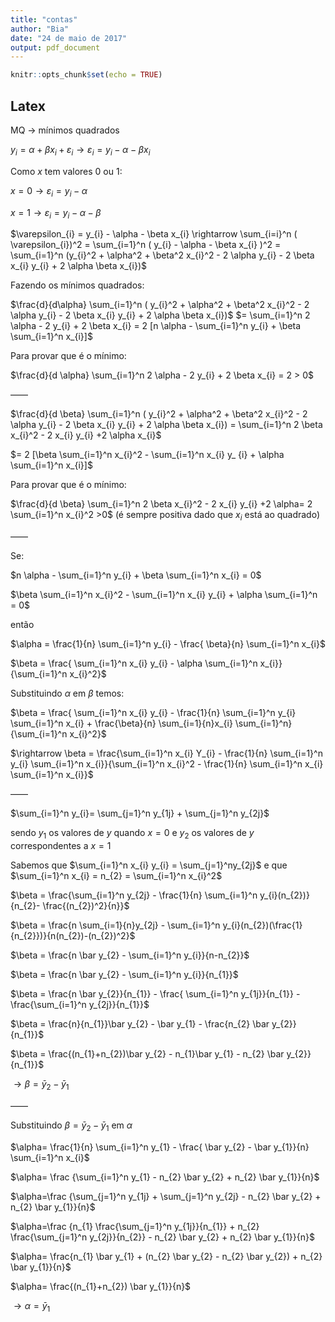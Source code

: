 ```yaml
---
title: "contas"
author: "Bia"
date: "24 de maio de 2017"
output: pdf_document
---
```


```r
knitr::opts_chunk$set(echo = TRUE)
```

## Latex

MQ $\rightarrow$ mínimos quadrados
<p>
$y_{i}= \alpha + \beta x_{i} + \varepsilon_{i} \rightarrow \varepsilon_{i} = y_{i} - \alpha - \beta x_{i}$
<p>
Como $x$ tem valores 0 ou 1:
<p>
$x = 0 \rightarrow \varepsilon_{i} = y_{i}- \alpha$<p>
$x= 1 \rightarrow \varepsilon_{i} = y_{i} - \alpha - \beta$
<p>
$\varepsilon_{i} = y_{i} - \alpha - \beta x_{i} \rightarrow \sum_{i=i}^n ( \varepsilon_{i})^2 = \sum_{i=1}^n ( y_{i} - \alpha - \beta x_{i} )^2 = \sum_{i=1}^n (y_{i}^2 + \alpha^2 + \beta^2 x_{i}^2 - 2 \alpha y_{i} - 2 \beta x_{i} y_{i} + 2 \alpha \beta x_{i})$
<p>

Fazendo os mínimos quadrados:<p>
$\frac{d}{d\alpha} \sum_{i=1}^n ( y_{i}^2 + \alpha^2 + \beta^2 x_{i}^2 - 2 \alpha y_{i} - 2 \beta x_{i} y_{i} + 2 \alpha \beta x_{i})$
$= \sum_{i=1}^n 2 \alpha - 2 y_{i} + 2 \beta x_{i} = 2 [n \alpha - \sum_{i=1}^n y_{i} + \beta \sum_{i=1}^n x_{i}]$
<p>
Para provar que é o mínimo:
<p>
$\frac{d}{d \alpha} \sum_{i=1}^n 2 \alpha - 2 y_{i} + 2 \beta x_{i} = 2 > 0$
<p>
------<p>
$\frac{d}{d \beta} \sum_{i=1}^n ( y_{i}^2 + \alpha^2 + \beta^2 x_{i}^2 - 2 \alpha y_{i} - 2 \beta x_{i} y_{i} + 2 \alpha \beta x_{i}) = \sum_{i=1}^n 2 \beta x_{i}^2 - 2 x_{i} y_{i} +2 \alpha x_{i}$
<p>
$= 2 [\beta \sum_{i=1}^n x_{i}^2 - \sum_{i=1}^n x_{i} y_ {i} + \alpha \sum_{i=1}^n x_{i}]$
<p>
Para provar que é o mínimo:
<p>
$\frac{d}{d \beta} \sum_{i=1}^n 2 \beta x_{i}^2 - 2 x_{i} y_{i} +2 \alpha= 2 \sum_{i=1}^n x_{i}^2 >0$ 
(é sempre positiva dado que $x_{i}$ está ao quadrado)<p>
------<p>
Se:<p>

$n \alpha - \sum_{i=1}^n y_{i} + \beta \sum_{i=1}^n x_{i} = 0$<P>
$\beta \sum_{i=1}^n x_{i}^2 - \sum_{i=1}^n x_{i} y_{i} + \alpha \sum_{i=1}^n = 0$<p>
então<p>
$\alpha = \frac{1}{n} \sum_{i=1}^n y_{i} - \frac{ \beta}{n} \sum_{i=1}^n x_{i}$<p>
$\beta = \frac{ \sum_{i=1}^n x_{i} y_{i} - \alpha \sum_{i=1}^n x_{i}}{\sum_{i=1}^n x_{i}^2}$<p>
Substituindo $\alpha$ em $\beta$ temos:<p>
$\beta = \frac{ \sum_{i=1}^n x_{i} y_{i} - \frac{1}{n} \sum_{i=1}^n y_{i} \sum_{i=1}^n x_{i} + \frac{\beta}{n} \sum_{i=1}{n}x_{i} \sum_{i=1}^n} {\sum_{i=1}^n x_{i}^2}$<p>
$\rightarrow \beta = \frac{\sum_{i=1}^n x_{i} Y_{i} - \frac{1}{n} \sum_{i=1}^n y_{i} \sum_{i=1}^n x_{i}}{\sum_{i=1}^n x_{i}^2 - \frac{1}{n} \sum_{i=1}^n x_{i} \sum_{i=1}^n x_{i}}$<p>
------<p>
$\sum_{i=1}^n y_{i}= \sum_{j=1}^n y_{1j} + \sum_{j=1}^n y_{2j}$<p>
sendo $y_{1}$ os valores de $y$ quando $x=0$ e $y_{2}$ os valores de $y$ correspondentes a $x=1$<p>
Sabemos que $\sum_{i=1}^n x_{i} y_{i} = \sum_{j=1}^ny_{2j}$ e que $\sum_{i=1}^n x_{i} = n_{2} = \sum_{i=1}^n x_{i}^2$<p>
$\beta = \frac{\sum_{i=1}^n y_{2j} -  \frac{1}{n} \sum_{i=1}^n y_{i}(n_{2})}{n_{2}- \frac{(n_{2})^2}{n}}$<p>
$\beta = \frac{n \sum_{i=1}{n}y_{2j} - \sum_{i=1}^n y_{i}(n_{2})(\frac{1}{n_{2}})}{n(n_{2})-(n_{2})^2}$<p>
$\beta = \frac{n \bar y_{2} - \sum_{i=1}^n y_{i}}{n-n_{2}}$<p>
$\beta = \frac{n \bar y_{2} - \sum_{i=1}^n y_{i}}{n_{1}}$<p>
$\beta = \frac{n \bar y_{2}}{n_{1}} - \frac{ \sum_{i=1}^n y_{1j}}{n_{1}} - \frac{\sum_{i=1}^n y_{2j}}{n_{1}}$<p>
$\beta = \frac{n}{n_{1}}\bar y_{2} - \bar y_{1} - \frac{n_{2} \bar y_{2}}{n_{1}}$<p>
$\beta = \frac{(n_{1}+n_{2})\bar y_{2} - n_{1}\bar y_{1} - n_{2} \bar y_{2}}{n_{1}}$<p>
$\rightarrow \beta = \bar y_{2} - \bar y_{1}$<p>
------<p>
Substituindo $\beta = \bar y_{2} - \bar y_{1}$ em $\alpha$<p>
$\alpha= \frac{1}{n} \sum_{i=1}^n y_{1} - \frac{ \bar y_{2} - \bar y_{1}}{n} \sum_{i=1}^n x_{i}$<p>
$\alpha= \frac {\sum_{i=1}^n y_{1} - n_{2} \bar y_{2} + n_{2} \bar y_{1}}{n}$<p>
$\alpha=\frac {\sum_{j=1}^n y_{1j} + \sum_{j=1}^n y_{2j} - n_{2} \bar y_{2} + n_{2} \bar y_{1}}{n}$<p>
$\alpha=\frac {n_{1} \frac{\sum_{j=1}^n y_{1j}}{n_{1}} + n_{2} \frac{\sum_{j=1}^n y_{2j}}{n_{2}} - n_{2} \bar y_{2} + n_{2} \bar y_{1}}{n}$<p>
$\alpha= \frac{n_{1} \bar y_{1} + (n_{2} \bar y_{2} - n_{2} \bar y_{2}) + n_{2} \bar y_{1}}{n}$<p>
$\alpha= \frac{(n_{1}+n_{2}) \bar y_{1}}{n}$<p>
$\rightarrow \alpha = \bar y_{1}$